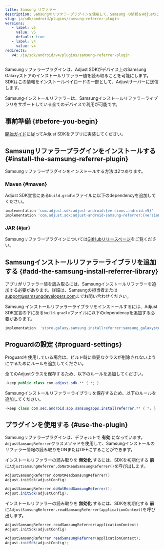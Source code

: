 ```yaml
---
title: Samsung リファラー
description: Samsungのリファラープラグインを使用して、Samsung の情報をAdjustに送信します。
slug: ja/sdk/android/plugins/samsung-referrer-plugin
versions:
   - label: v5
     value: v5
     default: true
   - label: v4
     value: v4
redirects:
   v4: /ja/sdk/android/v4/plugins/samsung-referrer-plugin
---
```


Samsungリファラープラグインは、Adjust SDKがデバイス上のSamsung Galaxyストアのインストールリファラー値を読み取ることを可能にします。SDKはこの情報をインストールペイロードの一部として、Adjustサーバーに送信します。

Samsungインストールリファラーは、Samsungインストールリファラーライブラリをサポートしている全てのデバイスで利用が可能です。

## 事前準備 {#before-you-begin}

[開始ガイド](/ja/sdk/android)に従ってAdjust SDKをアプリに実装してください。

## Samsungリファラープラグインをインストールする {#install-the-samsung-referrer-plugin}

Samsungリファラープラグインをインストールする方法は2つあります。

### Maven {#maven}

Adjust SDK宣言にある`build.gradle`ファイルに以下のdependencyを追加してください。

```groovy
implementation 'com.adjust.sdk:adjust-android:{versions.android.v5}'
implementation 'com.adjust.sdk:adjust-android-samsung-referrer:{versions.android.v5}'
```

### JAR {#jar}

Samsungリファラープラグインについては[GitHubリリースページ](https://github.com/adjust/android_sdk/releases/latest)をご覧ください。

## Samsungインストールリファラーライブラリを追加する {#add-the-samsung-install-referrer-library}

アプリがリファラー値を読み取るには、Samsungインストールリファラーを追加する必要があります。詳細は、Samsungの担当者または[support@samsungdevelopers.com](mailto:support@samsungdevelopers.com)までお問い合わせください。

Samsung インストールリファラーライブラリをインストールするには、Adjust SDK宣言の下にある`build.gradle`ファイルに以下のdependencyを追加する必要があります。

```groovy
implementation  'store.galaxy.samsung.installreferrer:samsung_galaxystore_install_referrer:3.0.1'
```

## Proguardの設定 {#proguard-settings}

Proguardを使用している場合は、ビルド時に重要なクラスが削除されないようにするためにルールを追加してください。

全てのAdjustクラスを保存するため、以下のルールを追加してください。

```java
-keep public class com.adjust.sdk.** { *; }
```

Samsungインストールリファラーライブラリを保存するため、以下のルールを追加してください。

```java
-keep class com.sec.android.app.samsungapps.installreferrer.** { *; }
```

## プラグインを使用する {#use-the-plugin}

Samsungリファラープラグインは、デフォルトで **有効** になっています。`AdjustSamsungReferrer`クラスメソッドを使用して、Samsungインストールのリファラー情報の読み取りをONまたはOFFにすることができます。

インストールリファラーの読み取りを **無効化** するには、SDKを初期化する **前** に`AdjustSamsungReferrer.doNotReadSamsungReferrer()`を呼び出します。

<Tabs>
<Tab title="Kotlin" sync="kotlin">

```kotlin
AdjustSamsungReferrer.doNotReadSamsungReferrer()
Adjust.initSdk(adjustConfig)
```

</Tab>
<Tab title="Java" sync="java">

```java
AdjustSamsungReferrer.doNotReadSamsungReferrer();
Adjust.initSdk(adjustConfig);
```

</Tab>
</Tabs>

インストールリファラーの読み取りを **無効化** するには、SDKを初期化する **前** に`AdjustSamsungReferrer.readSamsungReferrer(applicationContext)`を呼び出します。

<Tabs>
<Tab title="Kotlin" sync="kotlin">

```kotlin
AdjustSamsungReferrer.readSamsungReferrer(applicationContext)
Adjust.initSdk(adjustConfig)
```

</Tab>
<Tab title="Java" sync="java">

```java
AdjustSamsungReferrer.readSamsungReferrer(applicationContext);
Adjust.initSdk(adjustConfig);
```

</Tab>
</Tabs>
